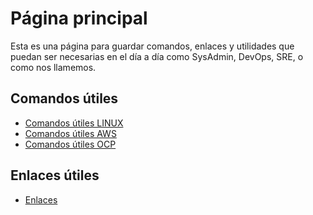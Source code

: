 # Página principal

Esta es una página para guardar comandos, enlaces y utilidades que puedan ser necesarias en el día a día como SysAdmin, DevOps, SRE, o como nos llamemos.

## Comandos útiles
* [Comandos útiles LINUX](/linux.mdx)
* [Comandos útiles AWS](/aws.mdx)
* [Comandos útiles OCP](/ocp.mdx)

## Enlaces útiles
* [Enlaces](/links)
